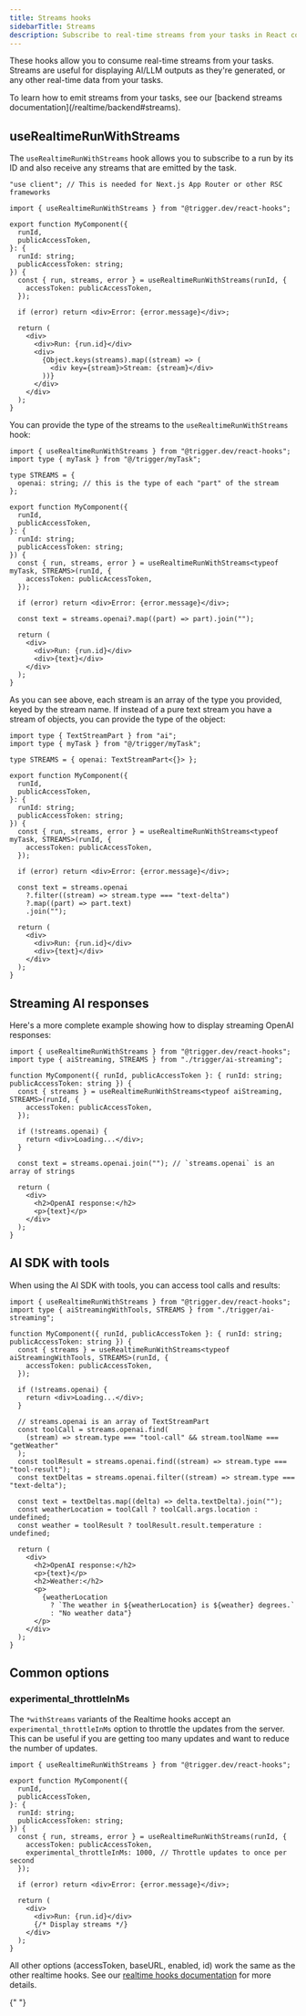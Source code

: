 ```yaml
---
title: Streams hooks
sidebarTitle: Streams
description: Subscribe to real-time streams from your tasks in React components
---
```



These hooks allow you to consume real-time streams from your tasks. Streams are useful for displaying AI/LLM outputs as they're generated, or any other real-time data from your tasks.

<Note>
  To learn how to emit streams from your tasks, see our [backend streams
  documentation](/realtime/backend#streams).
</Note>

## useRealtimeRunWithStreams

The `useRealtimeRunWithStreams` hook allows you to subscribe to a run by its ID and also receive any streams that are emitted by the task.

```tsx
"use client"; // This is needed for Next.js App Router or other RSC frameworks

import { useRealtimeRunWithStreams } from "@trigger.dev/react-hooks";

export function MyComponent({
  runId,
  publicAccessToken,
}: {
  runId: string;
  publicAccessToken: string;
}) {
  const { run, streams, error } = useRealtimeRunWithStreams(runId, {
    accessToken: publicAccessToken,
  });

  if (error) return <div>Error: {error.message}</div>;

  return (
    <div>
      <div>Run: {run.id}</div>
      <div>
        {Object.keys(streams).map((stream) => (
          <div key={stream}>Stream: {stream}</div>
        ))}
      </div>
    </div>
  );
}
```

You can provide the type of the streams to the `useRealtimeRunWithStreams` hook:

```tsx
import { useRealtimeRunWithStreams } from "@trigger.dev/react-hooks";
import type { myTask } from "@/trigger/myTask";

type STREAMS = {
  openai: string; // this is the type of each "part" of the stream
};

export function MyComponent({
  runId,
  publicAccessToken,
}: {
  runId: string;
  publicAccessToken: string;
}) {
  const { run, streams, error } = useRealtimeRunWithStreams<typeof myTask, STREAMS>(runId, {
    accessToken: publicAccessToken,
  });

  if (error) return <div>Error: {error.message}</div>;

  const text = streams.openai?.map((part) => part).join("");

  return (
    <div>
      <div>Run: {run.id}</div>
      <div>{text}</div>
    </div>
  );
}
```

As you can see above, each stream is an array of the type you provided, keyed by the stream name. If instead of a pure text stream you have a stream of objects, you can provide the type of the object:

```tsx
import type { TextStreamPart } from "ai";
import type { myTask } from "@/trigger/myTask";

type STREAMS = { openai: TextStreamPart<{}> };

export function MyComponent({
  runId,
  publicAccessToken,
}: {
  runId: string;
  publicAccessToken: string;
}) {
  const { run, streams, error } = useRealtimeRunWithStreams<typeof myTask, STREAMS>(runId, {
    accessToken: publicAccessToken,
  });

  if (error) return <div>Error: {error.message}</div>;

  const text = streams.openai
    ?.filter((stream) => stream.type === "text-delta")
    ?.map((part) => part.text)
    .join("");

  return (
    <div>
      <div>Run: {run.id}</div>
      <div>{text}</div>
    </div>
  );
}
```

## Streaming AI responses

Here's a more complete example showing how to display streaming OpenAI responses:

```tsx
import { useRealtimeRunWithStreams } from "@trigger.dev/react-hooks";
import type { aiStreaming, STREAMS } from "./trigger/ai-streaming";

function MyComponent({ runId, publicAccessToken }: { runId: string; publicAccessToken: string }) {
  const { streams } = useRealtimeRunWithStreams<typeof aiStreaming, STREAMS>(runId, {
    accessToken: publicAccessToken,
  });

  if (!streams.openai) {
    return <div>Loading...</div>;
  }

  const text = streams.openai.join(""); // `streams.openai` is an array of strings

  return (
    <div>
      <h2>OpenAI response:</h2>
      <p>{text}</p>
    </div>
  );
}
```

## AI SDK with tools

When using the AI SDK with tools, you can access tool calls and results:

```tsx
import { useRealtimeRunWithStreams } from "@trigger.dev/react-hooks";
import type { aiStreamingWithTools, STREAMS } from "./trigger/ai-streaming";

function MyComponent({ runId, publicAccessToken }: { runId: string; publicAccessToken: string }) {
  const { streams } = useRealtimeRunWithStreams<typeof aiStreamingWithTools, STREAMS>(runId, {
    accessToken: publicAccessToken,
  });

  if (!streams.openai) {
    return <div>Loading...</div>;
  }

  // streams.openai is an array of TextStreamPart
  const toolCall = streams.openai.find(
    (stream) => stream.type === "tool-call" && stream.toolName === "getWeather"
  );
  const toolResult = streams.openai.find((stream) => stream.type === "tool-result");
  const textDeltas = streams.openai.filter((stream) => stream.type === "text-delta");

  const text = textDeltas.map((delta) => delta.textDelta).join("");
  const weatherLocation = toolCall ? toolCall.args.location : undefined;
  const weather = toolResult ? toolResult.result.temperature : undefined;

  return (
    <div>
      <h2>OpenAI response:</h2>
      <p>{text}</p>
      <h2>Weather:</h2>
      <p>
        {weatherLocation
          ? `The weather in ${weatherLocation} is ${weather} degrees.`
          : "No weather data"}
      </p>
    </div>
  );
}
```

## Common options

### experimental_throttleInMs

The `*withStreams` variants of the Realtime hooks accept an `experimental_throttleInMs` option to throttle the updates from the server. This can be useful if you are getting too many updates and want to reduce the number of updates.

```tsx
import { useRealtimeRunWithStreams } from "@trigger.dev/react-hooks";

export function MyComponent({
  runId,
  publicAccessToken,
}: {
  runId: string;
  publicAccessToken: string;
}) {
  const { run, streams, error } = useRealtimeRunWithStreams(runId, {
    accessToken: publicAccessToken,
    experimental_throttleInMs: 1000, // Throttle updates to once per second
  });

  if (error) return <div>Error: {error.message}</div>;

  return (
    <div>
      <div>Run: {run.id}</div>
      {/* Display streams */}
    </div>
  );
}
```

All other options (accessToken, baseURL, enabled, id) work the same as the other realtime hooks. See our [realtime hooks documentation](/realtime/react-hooks/realtime#common-options) for more details.

<RealtimeExamplesCards />{" "}
